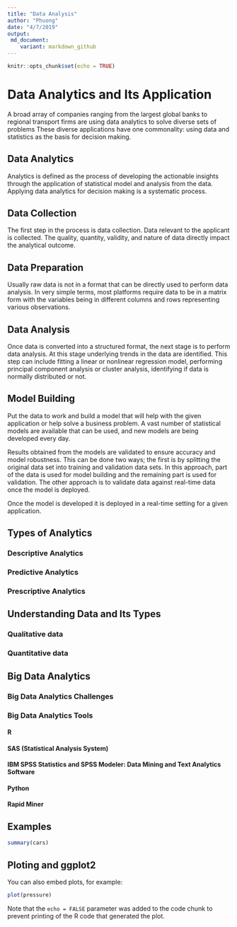 ```yaml
---
title: "Data Analysis"
author: "Phuong"
date: "4/7/2019"
output: 
 md_document:
    variant: markdown_github
---
```


```r
knitr::opts_chunk$set(echo = TRUE)
```

# __Data Analytics and Its Application__

A broad array of companies ranging from the largest global banks to regional transport firms are using data analytics to solve diverse sets of problems These diverse applications have one commonality: using data and statistics as the basis for decision making.

## __Data Analytics__
Analytics is defined as the process of developing the actionable insights through the application of statistical model and analysis from the data. Applying data analytics
for decision making is a systematic process.

## __Data Collection__
The first step in the process is data collection. Data relevant to the applicant is collected. The quality, quantity, validity, and nature of data directly impact the analytical outcome.

## __Data Preparation__
Usually raw data is not in a format that can be directly used to perform data analysis. In very simple terms, most platforms require data to be in a matrix form with the variables being in different columns and rows representing various observations.

## __Data Analysis__
Once data is converted into a structured format, the next stage is to perform data analysis. At this stage underlying trends in the data are identified. This step can include fitting a linear or nonlinear regression model, performing principal component analysis or cluster analysis, identifying if data is normally distributed or not.

## __Model Building__
Put the data to work and build a model that will help with the given application or help solve a business problem. A vast number of statistical models are available that can be used, and new models are being developed every day.

Results obtained from the models are validated to ensure accuracy and model robustness. This can be done two ways; the first is by splitting the original data set into training and validation data sets. In this approach, part of the data is used for model building and the remaining part is used for validation. The other approach is to validate data against real-time data once the model is deployed.

Once the model is developed it is deployed in a real-time setting for a given application.

## __Types of Analytics__

### Descriptive Analytics

### Predictive Analytics

### Prescriptive Analytics

## __Understanding Data and Its Types__

### Qualitative data

### Quantitative data

## __Big Data Analytics__

### Big Data Analytics Challenges

### Big Data Analytics Tools

#### R

#### SAS (Statistical Analysis System) 

#### IBM SPSS Statistics and SPSS Modeler: Data Mining and Text Analytics Software

#### Python

#### Rapid Miner


## __Examples__
```r
summary(cars)
```

## __Ploting and ggplot2__

You can also embed plots, for example:

```r
plot(pressure)
```

Note that the `echo = FALSE` parameter was added to the code chunk to prevent printing of the R code that generated the plot.
